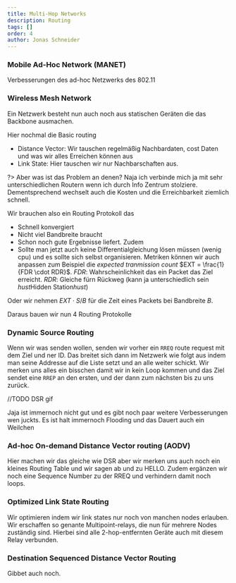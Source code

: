 ```yaml
---
title: Multi-Hop Networks
description: Routing
tags: []
order: 4
author: Jonas Schneider
---
```


### Mobile Ad-Hoc Network (MANET)
Verbesserungen des ad-hoc Netzwerks des 802.11

### Wireless Mesh Network 
Ein Netzwerk besteht nun auch noch aus statischen Geräten die das Backbone ausmachen.

Hier nochmal die Basic routing

- Distance Vector: Wir tauschen regelmäßig Nachbardaten, cost Daten und was wir alles Erreichen können aus
- Link State: Hier tauschen wir nur Nachbarschaften aus.

?> Aber was ist das Problem an denen?
Naja ich verbinde mich ja mit sehr unterschiedlichen Routern wenn ich durch Info Zentrum stolziere. Dementsprechend wechselt auch die Kosten und die Erreichbarkeit ziemlich schnell. 

Wir brauchen also ein Routing Protokoll das
- Schnell konvergiert
- Nicht viel Bandbreite braucht
- Schon noch gute Ergebnisse liefert.
Zudem
- Sollte man jetzt auch keine Differentialgleichung lösen müssen (wenig cpu) und es sollte sich selbst organisieren.
Metriken können wir auch anpassen zum Beispiel die _expected tranmission count_
$EXT = \frac{1}{FDR \cdot RDR}$. _FDR_: Wahrscheinlichkeit das ein Packet das Ziel erreicht. _RDR_: Gleiche fürn Rückweg (kann ja unterschiedlich sein *hust*Hidden Station*hust*)

Oder wir nehmen $EXT \cdot S/B$ für die Zeit eines Packets bei Bandbreite $B$.

Daraus bauen wir nun 4 Routing Protokolle

### Dynamic Source Routing

Wenn wir was senden wollen, senden wir vorher ein `RREQ` route request mit dem Ziel und ner ID. Das breitet sich dann im Netzwerk wie folgt aus indem man seine Addresse auf die Liste setzt und an alle weiter schickt. Wir merken uns alles ein bisschen damit wir in kein Loop kommen und das Ziel sendet eine `RREP` an den ersten, und der dann zum nächsten bis zu uns zurück.

//TODO DSR gif

Jaja ist immernoch nicht gut und es gibt noch paar weitere Verbesserungen wen juckts. Es ist halt immernoch Flooding und das Dauert auch ein Weilchen

### Ad-hoc On-demand Distance Vector routing (AODV)

Hier machen wir das gleiche wie DSR aber wir merken uns auch noch ein kleines Routing Table und wir sagen ab und zu HELLO. Zudem ergänzen wir noch eine Sequence Number zu der RREQ und verhindern damit noch loops.

### Optimized Link State Routing
Wir optimieren indem wir link states nur noch von manchen nodes erlauben.
Wir erschaffen so genante Multipoint-relays, die nun für mehrere Nodes zuständig sind. Hierbei sind alle 2-hop-entfernten Geräte auch mit diesem Relay verbunden.

### Destination Sequenced Distance Vector Routing

Gibbet auch noch.


